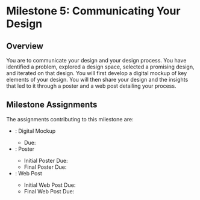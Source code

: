 
# Milestone 5: Communicating Your Design

<UnderDevelopment display={false} />

## Overview

You are to communicate your design and your design process.
You have identified a problem, explored a design space, selected a promising design, and iterated on that design.
You will first develop a digital mockup of key elements of your design.
You will then share your design and the insights that led to it through a poster and a web post detailing your process.

## Milestone Assignments

The assignments contributing to this milestone are:

- <SiteLink linkKey={SiteLinks.assignment_5_digital_mockup_top}/>: Digital Mockup
  - Due: <AssignmentDueDateTime assignmentKey={calendarData.assignments.assignment_5_digital_mockup} />
- <SiteLink linkKey={SiteLinks.assignment_5_poster_top}/>: Poster
  - Initial Poster Due: <AssignmentDueDateTime assignmentKey={calendarData.assignments.assignment_5_poster_initial} />
  - Final Poster Due: <AssignmentDueDateTime assignmentKey={calendarData.assignments.assignment_5_poster_final} />
- <SiteLink linkKey={SiteLinks.assignment_5_web_post_top}/>: Web Post
  - Initial Web Post Due: <AssignmentDueDateTime assignmentKey={calendarData.assignments.assignment_5_web_post_initial} />
  - Final Web Post Due: <AssignmentDueDateTime assignmentKey={calendarData.assignments.assignment_5_web_post_final} />

